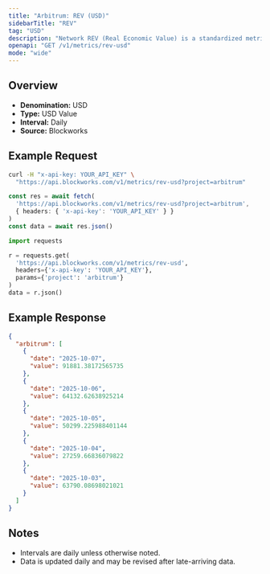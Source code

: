```yaml
---
title: "Arbitrum: REV (USD)"
sidebarTitle: "REV"
tag: "USD"
description: "Network REV (Real Economic Value) is a standardized metric that tracks blockchain value accrual generated by user activity. REV consists of both in-protocol transaction fees and out-of-protocol tips that users pay for transaction execution, so it measures the monetary demand to transact onchain."
openapi: "GET /v1/metrics/rev-usd"
mode: "wide"
---
```


## Overview

- **Denomination:** USD
- **Type:** USD Value
- **Interval:** Daily
- **Source:** Blockworks

## Example Request

<CodeGroup>

```bash cURL
curl -H "x-api-key: YOUR_API_KEY" \
  "https://api.blockworks.com/v1/metrics/rev-usd?project=arbitrum"
```

```typescript TypeScript
const res = await fetch(
  'https://api.blockworks.com/v1/metrics/rev-usd?project=arbitrum',
  { headers: { 'x-api-key': 'YOUR_API_KEY' } }
)
const data = await res.json()
```

```python Python
import requests

r = requests.get(
  'https://api.blockworks.com/v1/metrics/rev-usd',
  headers={'x-api-key': 'YOUR_API_KEY'},
  params={'project': 'arbitrum'}
)
data = r.json()
```

</CodeGroup>

## Example Response

```json
{
  "arbitrum": [
    {
      "date": "2025-10-07",
      "value": 91881.38172565735
    },
    {
      "date": "2025-10-06",
      "value": 64132.62638925214
    },
    {
      "date": "2025-10-05",
      "value": 50299.225988401144
    },
    {
      "date": "2025-10-04",
      "value": 27259.66836079822
    },
    {
      "date": "2025-10-03",
      "value": 63790.08698021021
    }
  ]
}
```

## Notes
- Intervals are daily unless otherwise noted.
- Data is updated daily and may be revised after late-arriving data.